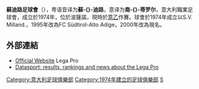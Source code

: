 {{noteTA
|T=zh-hk:蘇迪路足球會;zh-cn:南蒂罗尔足球俱乐部
|1=zh-hk:蘇迪路;zh-cn:南蒂罗尔
|G1=足球
}}
{{Infobox football club
| clubname   = 蘇迪路
| image      = 
| fullname   = Fußball Club Südtirol s.r.l.
| founded    = 1974年
| ground     = {{link-en|德鲁索体育场|Stadio Druso}}<br />[[波尔查诺|波尔查诺]]
| capacity   = 3,500
| chairman   = [[Gerhard_Comper|Gerhard Comper]]
| manager    = [[Ivan_Javorcic|Ivan Javorcic]]
| league     = [[意大利足球乙級聯賽|意大利足球乙級聯賽]]
| season     = 2021–22
| position   = 意丙A組，第 1 位（升班）
|body1 = FFFFFF
|pattern_la1 = _fcs2122h
|leftarm1 = FFFFFF
|pattern_ra1 = _fcs2122h
|rightarm1 = FFFFFF
|pattern_sh1 = 
|shorts1 = FFFFFF
|pattern_so1 = _redtop
|socks1 = 000000
|pattern_b2 = _fcs2122a
|body2 = 313C43
|pattern_la2 = _fcs2122a
|leftarm2 = 313C43
|pattern_ra2 = _fcs2122a
|rightarm2 = 313C43
|pattern_sh2 = _fcs2122a
|shorts2 = 313C43
|pattern_so2 = _fcs2122a
|socks2 = 313C43|
|}}

'''蘇迪路足球會'''（{{lang-de|F.C. Südtirol}}），粤语音译为'''蘇-{}-迪路'''，意译为'''南-{}-蒂罗尔'''，意大利職業足球會，成立於1974年，位於波薩諾，現時於[[意乙|意乙]]作賽。球會於1974年成立以S.V. Milland.，1995年改為FC Südtirol-Alto Adige，2000年改為現名。

==外部連結==
*[https://web.archive.org/web/20080730220841/http://www.lega-calcio-serie-c.it/index.html Official Website] Lega Pro
*[https://web.archive.org/web/20110724000553/http://www.datasport.it/calcio/legapro/ Datasport: results, rankings and news about the Lega Pro]

{{意乙}}

[[Category:意大利足球俱樂部|Category:意大利足球俱樂部]]
[[Category:1974年建立的足球俱樂部|Category:1974年建立的足球俱樂部]]
[[Category:特倫蒂諾-上阿迪傑大區足球會|S]]